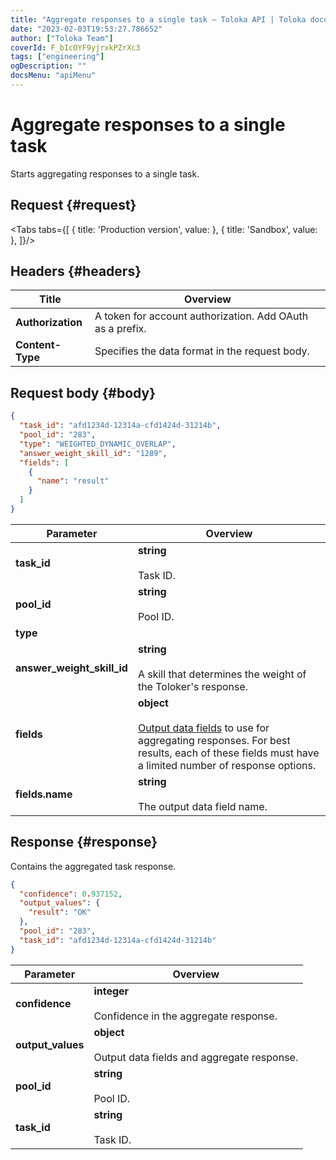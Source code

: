 ```yaml
---
title: "Aggregate responses to a single task — Toloka API | Toloka documentation"
date: "2023-02-03T19:53:27.786652"
author: ["Toloka Team"]
coverId: F_bIcOYF9yjrxkPZrXc3
tags: ["engineering"]
ogDescription: ""
docsMenu: "apiMenu"
---
```



# Aggregate responses to a single task

<Announce/>

Starts aggregating responses to a single task.

## Request {#request}

<Tabs tabs={[
  { title: 'Production version', value: <AggregateByTaskList1/> },
  { title: 'Sandbox', value: <AggregateByTaskList2/> },
]}/>

## Headers {#headers}

Title | Overview
----- | -----
**Authorization** | A token for account authorization. Add OAuth as a prefix.
**Content-Type** | Specifies the data format in the request body.

## Request body {#body}

```json
{
  "task_id": "afd1234d-12314a-cfd1424d-31214b",
  "pool_id": "283",
  "type": "WEIGHTED_DYNAMIC_OVERLAP",
  "answer_weight_skill_id": "1289",
  "fields": [
    {
      "name": "result"
    }
  ]
}
```

Parameter | Overview
----- | -----
**task_id** | **string**<br/><br/>Task ID.
**pool_id** | **string**<br/><br/>Pool ID.
**type** | <AggregateByTaskTable1/>
**answer_weight_skill_id** | **string**<br/><br/>A skill that determines the weight of the Toloker's response.
**fields** | **object**<br/><br/>[Output data fields](https://toloka.ai/en/docs/guide/concepts/result-aggregation) to use for aggregating responses. For best results, each of these fields must have a limited number of response options.
**fields.name** | **string**<br/><br/>The output data field name.

## Response {#response}

Contains the aggregated task response.

```json
{
  "confidence": 0.937152,
  "output_values": {
    "result": "OK"
  },
  "pool_id": "283",
  "task_id": "afd1234d-12314a-cfd1424d-31214b"
}
```

Parameter | Overview
----- | -----
**confidence** | **integer**<br/><br/>Confidence in the aggregate response.
**output_values** | **object**<br/><br/>Output data fields and aggregate response.
**pool_id** | **string**<br/><br/>Pool ID.
**task_id** | **string**<br/><br/>Task ID.